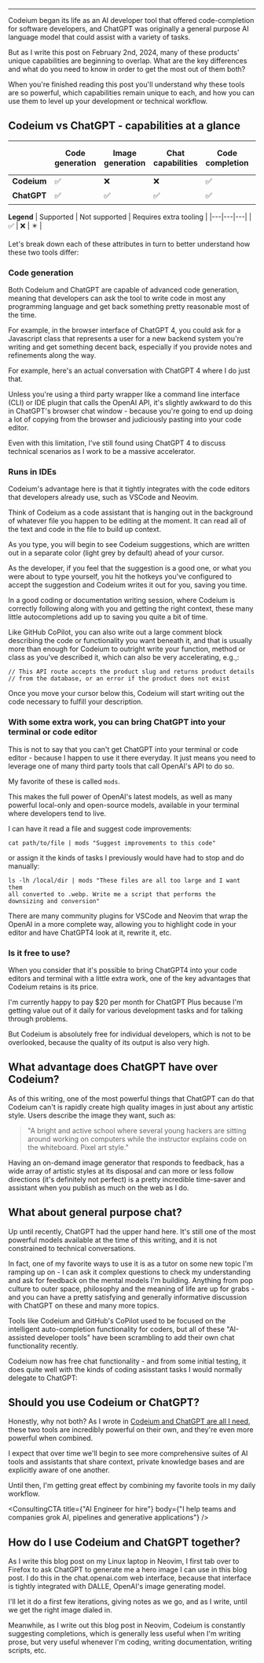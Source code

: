 --- 



Codeium began its life as an AI developer tool that offered code-completion for software developers, and 
ChatGPT was originally a general purpose AI language model that could assist with a variety of tasks. 

But as I write this post on February 2nd, 2024, many of these products' unique capabilities are beginning to 
overlap. What are the key differences and what do you need to know in order to get the most out of them both? 

When you're finished reading this post you'll understand why these tools are so powerful, which capabilities remain unique to each, 
and how you can use them to level up your development or technical workflow.

## Codeium vs ChatGPT - capabilities at a glance 


|   | Code generation  | Image generation  | Chat capabilities  | Code completion  | General purpose chat | Runs in IDEs | Free 
|---|---|---|---|---|---|---|---|
| **Codeium**  | ✅ | ❌ | ❌ | ✅ | ❌ | ✅ | ✅ |
| **ChatGPT**  | ✅ | ✅ | ✅ | ✅ | ✅ | ✴️  | ❌ |

**Legend**
| Supported | Not supported | Requires extra tooling |
|---|---|---|
|    ✅    | ❌ | ✴️  |

Let's break down each of these attributes in turn to better understand how these two tools differ:

### Code generation

Both Codeium and ChatGPT are capable of advanced code generation, meaning that developers can ask the tool to write code in most any programming language and get back something pretty reasonable 
most of the time. 

For example, in the browser interface of ChatGPT 4, you could ask for a Javascript class that represents a user for a new backend system you're writing and get something 
decent back, especially if you provide notes and refinements along the way. 

For example, <Link target="_blank" href="https://chat.openai.com/share/b321419b-8b5c-47c8-bff9-e7a6b8e0d989">here's an actual conversation with ChatGPT 4 where I do just that</Link>.

Unless you're using a third party wrapper like a command line interface (CLI) or IDE plugin that calls the OpenAI API, it's slightly awkward to do this in ChatGPT's browser chat window - 
because you're going to end up doing a lot of copying from the browser and judiciously pasting into your code editor. 

Even with this limitation, I've still found using ChatGPT 4 to discuss technical scenarios as I work to be a massive accelerator.

### Runs in IDEs

Codeium's advantage here is that it tightly integrates with the code editors that developers already use, such as VSCode and Neovim. 

Think of Codeium as a code assistant that is hanging out in the background of whatever file you happen to be editing at the moment. It can read all of the text and code in the file to build up context. 

As you type, you will begin to see Codeium suggestions, which are written out in a separate color (light grey by default) ahead of your cursor. 



As the developer, if you feel that the suggestion 
is a good one, or what you were about to type yourself, you hit the hotkeys you've configured to accept the suggestion and Codeium writes it out for you, saving you time. 

In a good coding or documentation writing session, where Codeium is correctly following along with you and getting the right context, these many little autocompletions add up to saving you 
quite a bit of time. 

Like GitHub CoPilot, you can also write out a large comment block describing the code or functionality you want beneath it, and that is usually more than enough for Codeium to outright write your 
function, method or class as you've described it, which can also be very accelerating, e.g.,: 

```
// This API route accepts the product slug and returns product details 
// from the database, or an error if the product does not exist
```
Once you move your cursor below this, Codeium will start writing out the code necessary to fulfill your description.

### With some extra work, you can bring ChatGPT into your terminal or code editor

This is not to say that you can't get ChatGPT into your terminal or code editor - because I happen to use it there everyday. It just means you 
need to leverage one of many third party tools that call OpenAI's API to do so.

My favorite of these is called <Link href="https://github.com/charmbracelet/mods" target="_blank">`mods`</Link>.



This makes the full power of OpenAI's latest models, as well as many powerful local-only and open-source models, available
in your terminal where developers tend to live. 

I can have it read a file and suggest code improvements: 

```
cat path/to/file | mods "Suggest improvements to this code"
```

or assign it the kinds of tasks I previously would have had to stop and do manually: 

```
ls -lh /local/dir | mods "These files are all too large and I want them 
all converted to .webp. Write me a script that performs the 
downsizing and conversion"
```

There are many community plugins for VSCode and Neovim that wrap the OpenAI in a more complete way, allowing you to highlight code in your editor and have ChatGPT4 look at it, rewrite it, etc.

### Is it free to use?

When you consider that it's possible to bring ChatGPT4 into your code editors and terminal with a little extra work, one of the key advantages that Codeium retains is its price. 

I'm currently happy to pay $20 per month for ChatGPT Plus because I'm getting value out of it daily for various development tasks and for talking through problems. 

But Codeium is absolutely free for individual developers, which is not to be overlooked, because the quality of its output is also very high.

## What advantage does ChatGPT have over Codeium? 

As of this writing, one of the most powerful things that ChatGPT can do that Codeium can't is rapidly create high quality images in just about any artistic style. Users describe the image 
they want, such as: 

> "A bright and active school where several young hackers are sitting around working on computers while the instructor explains code on the whiteboard. Pixel art style."



Having an on-demand image generator that responds to feedback, has a wide array of artistic styles at its disposal and can more or less follow directions (it's definitely not perfect)
is a pretty incredible time-saver and assistant when you publish as much on the web as I do.

## What about general purpose chat? 

Up until recently, ChatGPT had the upper hand here. It's still one of the most powerful models available at the time of this writing, and it is not constrained to technical conversations. 

In fact, one of my favorite ways to use it is as a tutor on some new topic I'm ramping up on - I can ask it complex questions to check my understanding and ask for feedback on the mental 
models I'm building. Anything from pop culture to outer space, philosophy and the meaning of life are up for grabs - and you can have a pretty satisfying and generally informative discussion 
with ChatGPT on these and many more topics. 

Tools like Codeium and GitHub's CoPilot used to be focused on the intelligent auto-completion functionality for coders, but all of these "AI-assisted developer tools" have been scrambling to add 
their own chat functionality recently. 

Codeium now has free chat functionality - and from some initial testing, it does quite well with the kinds of coding asisstant tasks I would normally delegate to ChatGPT: 



## Should you use Codeium or ChatGPT?

Honestly, why not both? As I wrote in [Codeium and ChatGPT are all I need](/blog/chatgpt-4-and-codeium-are-my-favorite-stack), these two tools are incredibly powerful on their own, 
and they're even more powerful when combined.

I expect that over time we'll begin to see more comprehensive suites of AI tools and assistants that share context, 
private knowledge bases and are explicitly aware of one another. 

Until then, I'm getting great effect by combining my favorite tools in my daily workflow.

<ConsultingCTA 
  title={"AI Engineer for hire"} 
  body={"I help teams and companies grok AI, pipelines and generative applications"}
/>

## How do I use Codeium and ChatGPT together? 

As I write this blog post on my Linux laptop in Neovim, I first tab over to Firefox to ask ChatGPT to generate me a hero image I can use in this blog post. I do this in the chat.openai.com 
web interface, because that interface is tightly integrated with DALLE, OpenAI's image generating model. 



I'll let it do a first few iterations, giving notes as we go, and as I write, until we 
get the right image dialed in. 

Meanwhile, as I write out this blog post in Neovim, Codeium is constantly suggesting completions, which is generally less useful when I'm writing prose, but very useful whenever I'm coding, writing 
documentation, writing scripts, etc. 




